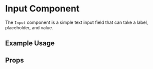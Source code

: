 
<Meta title="Components/Input" of={Input}/>

# Input Component

The `Input` component is a simple text input field that can take a label, placeholder, and value.

## Example Usage

<Canvas>
  <Story of={Primary}/>
</Canvas>

## Props
<ArgTypes />
